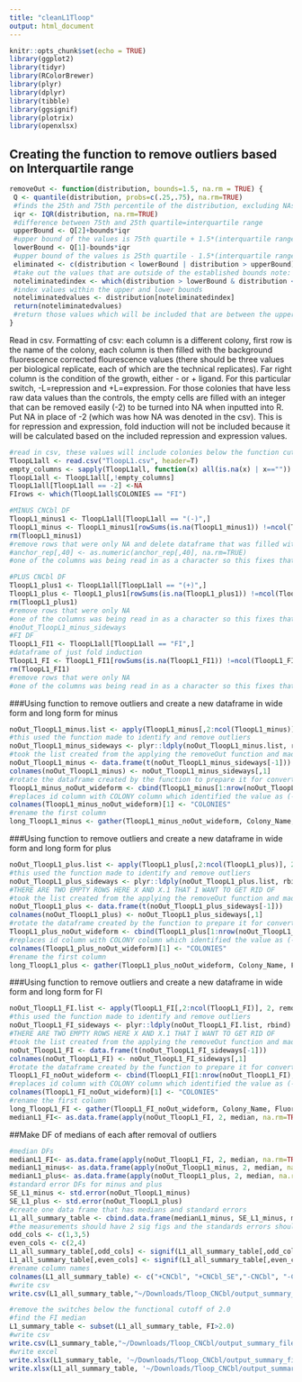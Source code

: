 ```yaml
---
title: "cleanL1Tloop"
output: html_document
---
```

```r
knitr::opts_chunk$set(echo = TRUE)
library(ggplot2)
library(tidyr)
library(RColorBrewer)
library(plyr)
library(dplyr)
library(tibble)
library(ggsignif)
library(plotrix)
library(openxlsx)
```

## Creating the function to remove outliers based on Interquartile range
```r
removeOut <- function(distribution, bounds=1.5, na.rm = TRUE) {
 Q <- quantile(distribution, probs=c(.25,.75), na.rm=TRUE) 
 #finds the 25th and 75th percentile of the distribution, excluding NAs
 iqr <- IQR(distribution, na.rm=TRUE)
 #difference between 75th and 25th quartile=interquartile range
 upperBound <- Q[2]+bounds*iqr
 #upper bound of the values is 75th quartile + 1.5*(interquartile range) note: that 1.5 can be vaired by changing bound
 lowerBound <- Q[1]-bounds*iqr
 #upper bound of the values is 25th quartile - 1.5*(interquartile range)
 eliminated <- c(distribution < lowerBound | distribution > upperBound)
 #take out the values that are outside of the established bounds note: that 1.5 can be vaired by changing bound
 noteliminatedindex <- which(distribution > lowerBound & distribution < upperBound)
 #index values within the upper and lower bounds
 noteliminatedvalues <- distribution[noteliminatedindex]
 return(noteliminatedvalues)
 #return those values which will be included that are between the upper and lower bounds 
}
```

Read in csv.
Formatting of csv: each column is a different colony, first row is the name of the colony, each column is then filled with the background fluorescence corrected flourescence values (there should be three values per biological replicate, each of which are the technical replicates). Far right column is the condition of the growth, either - or + ligand. For this particular switch, -L=repression and +L=expression. For those colonies that have less raw data values than the controls, the empty cells are filled with an integer that can be removed easily (-2) to be turned into NA when inputted into R. 
Put NA in place of -2 (which was how NA was denoted in the csv).
This is for repression and expression, fold induction will not be included because it will be calculated based on the included repression and expression values.
```r
#read in csv, these values will include colonies below the function cut off which has been defined here as 2.0
TloopL1all <- read.csv("TloopL1.csv", header=T)
empty_columns <- sapply(TloopL1all, function(x) all(is.na(x) | x==""))
TloopL1all <- TloopL1all[,!empty_columns]
TloopL1all[TloopL1all == -2] <-NA
FIrows <- which(TloopL1all$COLONIES == "FI")

#MINUS CNCbl DF
TloopL1_minus1 <- TloopL1all[TloopL1all == "(-)",]
TloopL1_minus <- TloopL1_minus1[rowSums(is.na(TloopL1_minus1)) !=ncol(TloopL1_minus1),]
rm(TloopL1_minus1)
#remove rows that were only NA and delete dataframe that was filled with NA only columns
#anchor_rep[,40] <- as.numeric(anchor_rep[,40], na.rm=TRUE)
#one of the columns was being read in as a character so this fixes that one

#PLUS CNCbl DF
TloopL1_plus1 <- TloopL1all[TloopL1all == "(+)",]
TloopL1_plus <- TloopL1_plus1[rowSums(is.na(TloopL1_plus1)) !=ncol(TloopL1_plus1),]
rm(TloopL1_plus1)
#remove rows that were only NA 
#one of the columns was being read in as a character so this fixes that one
#noOut_TloopL1_minus_sideways 
#FI DF
TloopL1_FI1 <- TloopL1all[TloopL1all == "FI",]
#dataframe of just fold induction
TloopL1_FI <- TloopL1_FI1[rowSums(is.na(TloopL1_FI1)) !=ncol(TloopL1_FI1),]
rm(TloopL1_FI1)
#remove rows that were only NA 
#one of the columns was being read in as a character so this fixes that one

```

###Using function to remove outliers and create a new dataframe in wide form and long form for minus
```r

noOut_TloopL1_minus.list <- apply(TloopL1_minus[,2:ncol(TloopL1_minus)], 2, removeOut, na.rm=TRUE)
#this used the function made to identify and remove outliers 
noOut_TloopL1_minus_sideways <- plyr::ldply(noOut_TloopL1_minus.list, rbind)
#took the list created from the applying the removeOut function and made it into a dataframe 
noOut_TloopL1_minus <- data.frame(t(noOut_TloopL1_minus_sideways[-1]))
colnames(noOut_TloopL1_minus) <- noOut_TloopL1_minus_sideways[,1]
#rotate the dataframe created by the function to prepare it for converting to long form 
TloopL1_minus_noOut_wideform <- cbind(TloopL1_minus[1:nrow(noOut_TloopL1_minus),1], noOut_TloopL1_minus[,1:ncol(noOut_TloopL1_minus)])
#replaces id column with COLONY column which identified the value as (-) or (+)
colnames(TloopL1_minus_noOut_wideform)[1] <- "COLONIES"
#rename the first column 
long_TloopL1_minus <- gather(TloopL1_minus_noOut_wideform, Colony_Name, Fluorescence, -COLONIES)
```

###Using function to remove outliers and create a new dataframe in wide form and long form for plus
```r

noOut_TloopL1_plus.list <- apply(TloopL1_plus[,2:ncol(TloopL1_plus)], 2, removeOut, na.rm=TRUE)
#this used the function made to identify and remove outliers 
noOut_TloopL1_plus_sideways <- plyr::ldply(noOut_TloopL1_plus.list, rbind)
#THERE ARE TWO EMPTY ROWS HERE X AND X.1 THAT I WANT TO GET RID OF 
#took the list created from the applying the removeOut function and made it into a dataframe 
noOut_TloopL1_plus <- data.frame(t(noOut_TloopL1_plus_sideways[-1]))
colnames(noOut_TloopL1_plus) <- noOut_TloopL1_plus_sideways[,1]
#rotate the dataframe created by the function to prepare it for converting to long form 
TloopL1_plus_noOut_wideform <- cbind(TloopL1_plus[1:nrow(noOut_TloopL1_plus),1], noOut_TloopL1_plus[,1:ncol(noOut_TloopL1_plus)])
#replaces id column with COLONY column which identified the value as (-) or (+)
colnames(TloopL1_plus_noOut_wideform)[1] <- "COLONIES"
#rename the first column 
long_TloopL1_plus <- gather(TloopL1_plus_noOut_wideform, Colony_Name, Fluorescence, -COLONIES)
```

###Using function to remove outliers and create a new dataframe in wide form and long form for FI
```r

noOut_TloopL1_FI.list <- apply(TloopL1_FI[,2:ncol(TloopL1_FI)], 2, removeOut, na.rm=TRUE)
#this used the function made to identify and remove outliers 
noOut_TloopL1_FI_sideways <- plyr::ldply(noOut_TloopL1_FI.list, rbind)
#THERE ARE TWO EMPTY ROWS HERE X AND X.1 THAT I WANT TO GET RID OF 
#took the list created from the applying the removeOut function and made it into a dataframe 
noOut_TloopL1_FI <- data.frame(t(noOut_TloopL1_FI_sideways[-1]))
colnames(noOut_TloopL1_FI) <- noOut_TloopL1_FI_sideways[,1]
#rotate the dataframe created by the function to prepare it for converting to long form 
TloopL1_FI_noOut_wideform <- cbind(TloopL1_FI[1:nrow(noOut_TloopL1_FI),1], noOut_TloopL1_FI[,1:ncol(noOut_TloopL1_FI)])
#replaces id column with COLONY column which identified the value as (-) or (+)
colnames(TloopL1_FI_noOut_wideform)[1] <- "COLONIES"
#rename the first column 
long_TloopL1_FI <- gather(TloopL1_FI_noOut_wideform, Colony_Name, Fluorescence, -COLONIES)
medianL1_FI<- as.data.frame(apply(noOut_TloopL1_FI, 2, median, na.rm=TRUE))
```

##Make DF of medians of each after removal of outliers 
```r
#median DFs
medianL1_FI<- as.data.frame(apply(noOut_TloopL1_FI, 2, median, na.rm=TRUE))
medianL1_minus<- as.data.frame(apply(noOut_TloopL1_minus, 2, median, na.rm=TRUE))
medianL1_plus<- as.data.frame(apply(noOut_TloopL1_plus, 2, median, na.rm=TRUE))
#standard error DFs for minus and plus
SE_L1_minus <- std.error(noOut_TloopL1_minus)
SE_L1_plus <- std.error(noOut_TloopL1_plus)
#create one data frame that has medians and standard errors
L1_all_summary_table <- cbind.data.frame(medianL1_minus, SE_L1_minus, medianL1_plus, SE_L1_plus, medianL1_FI)
#the measurements should have 2 sig figs and the standards errors should have 1 sig fig
odd_cols <- c(1,3,5)
even_cols <- c(2,4)
L1_all_summary_table[,odd_cols] <- signif(L1_all_summary_table[,odd_cols],2)
L1_all_summary_table[,even_cols] <- signif(L1_all_summary_table[,even_cols],1)
#rename column names
colnames(L1_all_summary_table) <- c("+CNCbl", "+CNCbl_SE","-CNCbl", "-CNCbl_SE", "FI")
#write csv
write.csv(L1_all_summary_table,"~/Downloads/Tloop_CNCbl/output_summary_files/L1_all_summary_file.csv", row.names = TRUE)

#remove the switches below the functional cutoff of 2.0
#find the FI median
L1_summary_table <- subset(L1_all_summary_table, FI>2.0)
#write csv
write.csv(L1_summary_table,"~/Downloads/Tloop_CNCbl/output_summary_files/L1_summary_file.csv", row.names = TRUE)
#write excel
write.xlsx(L1_summary_table, '~/Downloads/Tloop_CNCbl/output_summary_files/L1_summary_file.xlsx', rowNames = TRUE)
write.xlsx(L1_all_summary_table, '~/Downloads/Tloop_CNCbl/output_summary_files/L1__all_summary_file.xlsx', rowNames = TRUE)
```


